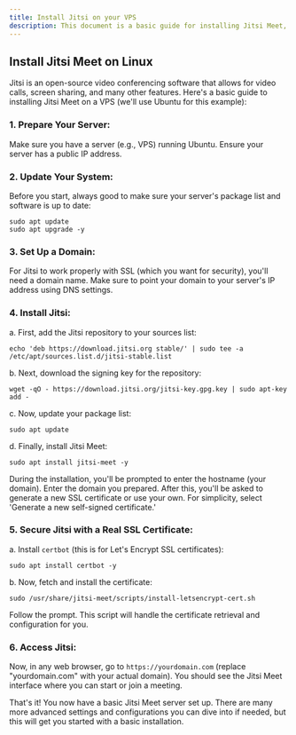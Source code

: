 ```yaml
---
title: Install Jitsi on your VPS
description: This document is a basic guide for installing Jitsi Meet, which is an open-source video conferencing software, on a VPS running Ubuntu.
---
```


## Install Jitsi Meet on Linux

Jitsi is an open-source video conferencing software that allows for video calls, screen sharing, and many other features. Here's a basic guide to installing Jitsi Meet on a VPS (we'll use Ubuntu for this example):

### **1. Prepare Your Server:**

Make sure you have a server (e.g., VPS) running Ubuntu. Ensure your server has a public IP address.

### **2. Update Your System:**

Before you start, always good to make sure your server's package list and software is up to date:

```shell
sudo apt update
sudo apt upgrade -y
```

### **3. Set Up a Domain:**

For Jitsi to work properly with SSL (which you want for security), you'll need a domain name. Make sure to point your domain to your server's IP address using DNS settings.

### **4. Install Jitsi:**

a. First, add the Jitsi repository to your sources list:

```shell
echo 'deb https://download.jitsi.org stable/' | sudo tee -a /etc/apt/sources.list.d/jitsi-stable.list
```

b. Next, download the signing key for the repository:

```shell
wget -qO - https://download.jitsi.org/jitsi-key.gpg.key | sudo apt-key add -
```

c. Now, update your package list:

```shell
sudo apt update
```

d. Finally, install Jitsi Meet:

```shell
sudo apt install jitsi-meet -y
```

During the installation, you'll be prompted to enter the hostname (your domain). Enter the domain you prepared. After this, you'll be asked to generate a new SSL certificate or use your own. For simplicity, select 'Generate a new self-signed certificate.'

### **5. Secure Jitsi with a Real SSL Certificate:**

a. Install `certbot` (this is for Let's Encrypt SSL certificates):

```shell
sudo apt install certbot -y
```

b. Now, fetch and install the certificate:

```shell
sudo /usr/share/jitsi-meet/scripts/install-letsencrypt-cert.sh
```

Follow the prompt. This script will handle the certificate retrieval and configuration for you.

### **6. Access Jitsi:**

Now, in any web browser, go to `https://yourdomain.com` (replace "yourdomain.com" with your actual domain). You should see the Jitsi Meet interface where you can start or join a meeting.

That's it! You now have a basic Jitsi Meet server set up. There are many more advanced settings and configurations you can dive into if needed, but this will get you started with a basic installation.
